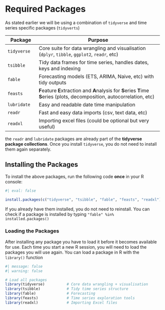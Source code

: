 # Required Packages {#sec-required-packages}

As stated earlier we will be using a combination of `tidyverse` and time series specific packages (`tidyverts`)

| Package | Purpose |
|---------------|---------------------------------------------------------|
| `tidyverse` | Core suite for data wrangling and visualisation (`dplyr`, `tibble`, `ggplot2`, `readr`, etc) |
| `tsibble` | Tidy data frames for time series, handles dates, keys and indexing |
| `fable` | Forecasting models (ETS, ARIMA, Naive, etc) with tidy outputs |
| `feasts` | **F**eature **E**xtraction and **A**nalysis for **S**eries **T**ime **S**eries (plots, decomposition, autocorrelation, etc) |
| `lubridate` | Easy and readable date time manipulation |
| `readr` | Fast and easy data imports (csv, text data, etc) |
| `readxl` | Importing excel files (could be optional but very useful) |

::: callout-note
the `readr` and `lubridate` packages are already part of the **tidyverse package collections**. Once you install `tidyverse`, you do not need to install them again separately.
:::

## Installing the Packages

To install the above packages, run the following code **once** in your R console:

```r
#| eval: false

install.packages(c("tidyverse", "tsibble", "fable", "feasts", "readxl"))

```

::: callout-tip
If you already have them installed, you do not need to reinstall. You can check if a package is installed by typing `"fable" %in% installed.packages()`
:::

### Loading the Packages

After installing any package you have to load it before it becomes available for use. Each time you start a new R session, you will need to load the packages you will use again. You can load a package in R with the `library()` function

```r
#| message: false
#| warning: false

# Load all packages
library(tidyverse)          # Core data wrangling + visualisation
library(tsibble)            # Tidy time series structure
library(fable)              # Forecasting
library(feasts)             # Time series exploration tools
library(readxl)             # Importing Excel files
```
